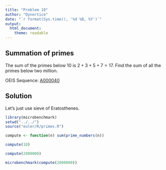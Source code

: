 ```yaml
---
title: "Problem 10"
author: "Dynortice"
date: "`r format(Sys.time(), '%d %B, %Y')`"
output:
  html_document:
    theme: readable
---
```


## Summation of primes
The sum of the primes below $10$ is $2 + 3 + 5 + 7 = 17$.
Find the sum of all the primes below two million.

OEIS Sequence: [A000040](https://oeis.org/A000040)

## Solution
Let's just use sieve of Eratosthenes.
```r
library(microbenchmark)
setwd("../../")
source("euler/R/primes.R")
```

```r
compute <- function(n) sum(prime_numbers(n))
```

```r
compute(10)
```

```r
compute(2000000)
```

```r
microbenchmark(compute(2000000))
```
